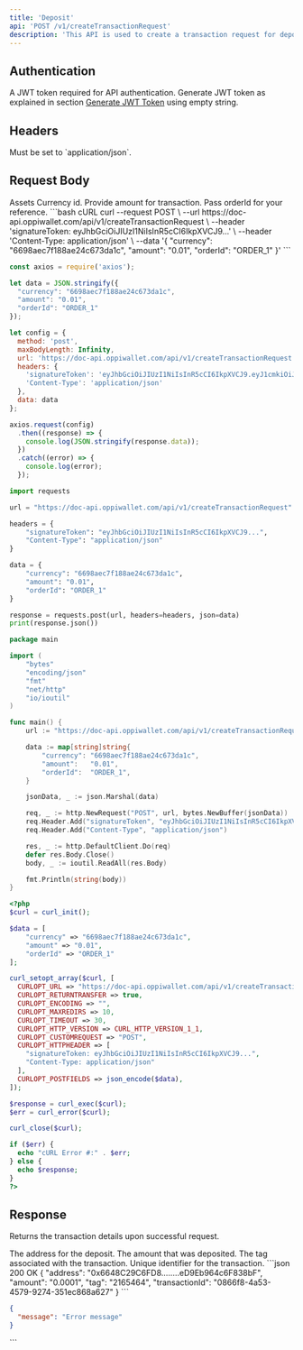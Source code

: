 ```yaml
---
title: 'Deposit'
api: 'POST /v1/createTransactionRequest'
description: 'This API is used to create a transaction request for deposit.'
---
```


## Authentication

<ParamField header="signatureToken" type="string" required>
  A JWT token required for API authentication.
Generate JWT token as explained in section <a href="/authentication/generate-jwt-token">Generate JWT Token</a> using empty string.
</ParamField>

## Headers

<ParamField header="Content-Type" type="string" required>
  Must be set to `application/json`.
</ParamField>

## Request Body

<ParamField header="currency" type="string" required>
  Assets Currency id.
</ParamField>

<ParamField header="amount" type="string" required>
  Provide amount for transaction.
</ParamField>

<ParamField header="orderId" type="string" required>
  Pass orderId for your reference.
</ParamField>

<RequestExample>
```bash cURL
curl --request POST \
  --url https://doc-api.oppiwallet.com/api/v1/createTransactionRequest \
  --header 'signatureToken: eyJhbGciOiJIUzI1NiIsInR5cCI6IkpXVCJ9...' \
  --header 'Content-Type: application/json' \
  --data '{
    "currency": "6698aec7f188ae24c673da1c",
    "amount": "0.01",
    "orderId": "ORDER_1"
  }'
```

```javascript JavaScript
const axios = require('axios');

let data = JSON.stringify({
  "currency": "6698aec7f188ae24c673da1c",
  "amount": "0.01",
  "orderId": "ORDER_1"
});

let config = {
  method: 'post',
  maxBodyLength: Infinity,
  url: 'https://doc-api.oppiwallet.com/api/v1/createTransactionRequest',
  headers: { 
    'signatureToken': 'eyJhbGciOiJIUzI1NiIsInR5cCI6IkpXVCJ9.eyJ1cmkiOiJjcmVhdGVUcmFuc2FjdGlvblJlcXVlc3QiLCJpYXQiOjE3MTUxNTM2NTQsImV4cCI6MTcxNTE1MzcwOSwia2V5Ijoicmh0TmJELU9yTFQteFp3M3QtMkpFWnR4Iiwic2lnbmF0dXJlU3RyaW5nIjoiMWVjY2M1NDc0YWZiMzU4NDExNDEzNjBkOGQ0MDBlMWYxOWIzNRjYzVkM2YxNTRjNmQ5YjViNSJ9.JuF7d8Oc4EyMvm7s5g3CN9L9Wbl_TFI_yO8jt20dvHw',
    'Content-Type': 'application/json'
  },
  data: data
};

axios.request(config)
  .then((response) => {
    console.log(JSON.stringify(response.data));
  })
  .catch((error) => {
    console.log(error);
  });
```

```python Python
import requests

url = "https://doc-api.oppiwallet.com/api/v1/createTransactionRequest"

headers = {
    "signatureToken": "eyJhbGciOiJIUzI1NiIsInR5cCI6IkpXVCJ9...",
    "Content-Type": "application/json"
}

data = {
    "currency": "6698aec7f188ae24c673da1c",
    "amount": "0.01",
    "orderId": "ORDER_1"
}

response = requests.post(url, headers=headers, json=data)
print(response.json())
```

```go Go
package main

import (
	"bytes"
	"encoding/json"
	"fmt"
	"net/http"
	"io/ioutil"
)

func main() {
	url := "https://doc-api.oppiwallet.com/api/v1/createTransactionRequest"

	data := map[string]string{
		"currency": "6698aec7f188ae24c673da1c",
		"amount":   "0.01",
		"orderId":  "ORDER_1",
	}

	jsonData, _ := json.Marshal(data)

	req, _ := http.NewRequest("POST", url, bytes.NewBuffer(jsonData))
	req.Header.Add("signatureToken", "eyJhbGciOiJIUzI1NiIsInR5cCI6IkpXVCJ9...")
	req.Header.Add("Content-Type", "application/json")

	res, _ := http.DefaultClient.Do(req)
	defer res.Body.Close()
	body, _ := ioutil.ReadAll(res.Body)

	fmt.Println(string(body))
}
```

```php PHP
<?php
$curl = curl_init();

$data = [
    "currency" => "6698aec7f188ae24c673da1c",
    "amount" => "0.01",
    "orderId" => "ORDER_1"
];

curl_setopt_array($curl, [
  CURLOPT_URL => "https://doc-api.oppiwallet.com/api/v1/createTransactionRequest",
  CURLOPT_RETURNTRANSFER => true,
  CURLOPT_ENCODING => "",
  CURLOPT_MAXREDIRS => 10,
  CURLOPT_TIMEOUT => 30,
  CURLOPT_HTTP_VERSION => CURL_HTTP_VERSION_1_1,
  CURLOPT_CUSTOMREQUEST => "POST",
  CURLOPT_HTTPHEADER => [
    "signatureToken: eyJhbGciOiJIUzI1NiIsInR5cCI6IkpXVCJ9...",
    "Content-Type: application/json"
  ],
  CURLOPT_POSTFIELDS => json_encode($data),
]);

$response = curl_exec($curl);
$err = curl_error($curl);

curl_close($curl);

if ($err) {
  echo "cURL Error #:" . $err;
} else {
  echo $response;
}
?>
```
</RequestExample>

## Response

Returns the transaction details upon successful request.

<ResponseField name="address" type="string" required>
  The address for the deposit.
</ResponseField>

<ResponseField name="amount" type="string" required>
  The amount that was deposited.
</ResponseField>

<ResponseField name="tag" type="string" required>
  The tag associated with the transaction.
</ResponseField>

<ResponseField name="transactionId" type="string" required>
  Unique identifier for the transaction.
</ResponseField>

<ResponseExample>
```json 200 OK
{
  "address": "0x6648C29C6FD8........eD9Eb964c6F838bF",
  "amount": "0.0001",
  "tag": "2165464",
  "transactionId": "0866f8-4a53-4579-9274-351ec868a627"
}
```

```json 400 Bad Request
{
  "message": "Error message"
}
```
</ResponseExample>
```